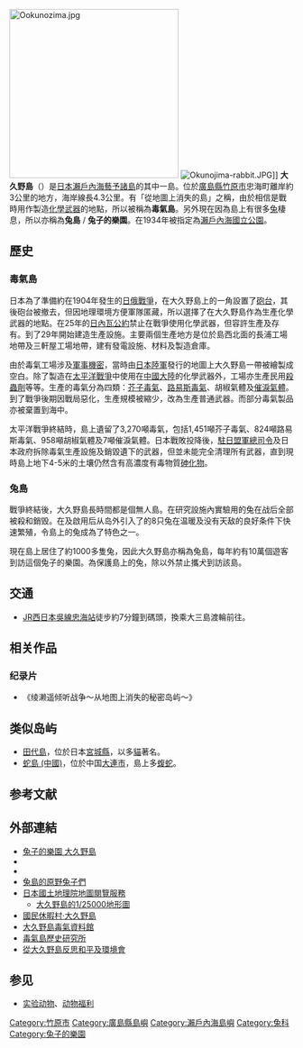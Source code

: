 {{No footnotes|time=2022-02-22T12:45:09+00:00}}
{{japanese|japanese=大久野島|kana=おおくのしま|romaji=Ōkunoshima}}
[[Image:Ookunozima.jpg|300px]]
[[File:Okunojima-rabbit.JPG|thumb]]]]
'''大久野島'''（{{jpn|j=大久野島|hg=おおくのしま|rm=Ōkunoshima|f=y}}）是[[日本|日本]][[瀨戶內海|瀨戶內海]][[藝予諸島|藝予諸島]]的其中一島。位於[[廣島縣|廣島縣]][[竹原市|竹原市]]忠海町離岸約3公里的地方，海岸線長4.3公里。有「從地圖上消失的島」之稱，由於相信是戰時用作製造[[化學武器|化學武器]]的地點，所以被稱為'''毒氣島'''。另外現在因為島上有很多[[兔|兔]]棲息，所以亦稱為'''兔島''' / '''兔子的樂園'''。在1934年被指定為[[瀨戶內海國立公園|瀨戶內海國立公園]]。

==歷史==
===毒氣島===
日本為了準備約在1904年發生的[[日俄戰爭|日俄戰爭]]，在大久野島上的一角設置了[[砲台|砲台]]，其後砲台被撤去，但因地理環境方便軍隊匿藏，所以選擇了在大久野島作為生產化學武器的地點。在25年的[[日內瓦公約|日內瓦公約]]禁止在戰爭使用化學武器，但容許生產及存有。到了29年開始建造生產設施。主要兩個生產地方是位於島西北面的長浦工場地帶及三軒屋工場地帶，建有發電設施、材料及製造倉庫。

由於毒氣工場涉及[[軍事機密|軍事機密]]，當時由[[日本陸軍|日本陸軍]]發行的地圖上大久野島一帶被繪製成空白。除了製造在[[太平洋戰爭|太平洋戰爭]]中使用在[[中國大陸|中國大陸]]的化學武器外，工場亦生產民用[[殺蟲劑|殺蟲劑]]等等。生產的毒氣分為四類：[[芥子毒氣|芥子毒氣]]、[[路易斯毒氣|路易斯毒氣]]、胡椒氣體及[[催淚氣體|催淚氣體]]。到了戰爭後期因戰局惡化，生產規模被縮少，改為生產普通武器。而部分毒氣製品亦被棄置到海中。

太平洋戰爭終結時，島上遺留了3,270噸毒氣，包括1,451噸芥子毒氣、824噸路易斯毒氣、958噸胡椒氣體及7噸催淚氣體。日本戰敗投降後，[[駐日盟軍總司令|駐日盟軍總司令]]及日本政府拆除毒氣生產設施及銷毀遺下的武器，但並未能完全清理所有武器，直到現時島上地下4-5米的土壤仍然含有高濃度有毒物質[[砷化物|砷化物]]。

===兔島===
戰爭終結後，大久野島長時間都是個無人島。在研究設施內實驗用的兔在战后全部被殺和銷毁。在{{link-ja|國民休暇村|休暇村}}及{{link-ja|大久野島毒氣資料館|大久野島毒ガス資料館}}啟用后从岛外引入了的8只兔在温暖及没有天敌的良好条件下快速繁殖，令島上的兔成為了特色之一。

現在島上居住了約1000多隻兔，因此大久野島亦稱為兔島，每年約有10萬個遊客到訪這個兔子的樂園。為保護島上的兔，除{{le|輔助犬|Assistance dog}}以外禁止攜犬到訪該島。

==交通==
* [[JR西日本|JR西日本]][[吳線|吳線]][[忠海站|忠海站]]徒步約7分鐘到碼頭，換乘大三島渡輪前往。

==相关作品==
===纪录片===
* 《绫濑遥倾听战争～从地图上消失的秘密岛屿～》

==类似岛屿==
* [[田代島|田代島]]，位於日本[[宮城縣|宮城縣]]，以多[[貓|貓]]著名。
* [[蛇島_(中國)|蛇島 (中國)]]，位於中国[[大連市|大連市]]，島上多[[蝮蛇|蝮蛇]]。

==参考文献==
{{Reflist}}

==外部連結==
* [https://ameblo.jp/maron0/ 兔子的樂園 大久野島] {{Wayback|url=https://ameblo.jp/maron0/ |date=20210125212650 }}
* {{Facebook|usagijima|兔子的樂園 大久野島}}
* {{YouTube|channel=UCQOA_gpuhgCNiGLXXaJKD4A|兔子的樂園 大久野島}}
* [http://www.jiru.com/RabbitIsland/index.shtml 兔島的原野兔子們] {{Wayback|url=http://www.jiru.com/RabbitIsland/index.shtml |date=20170423040133 }} {{ja}}
* [http://watchizu.gsi.go.jp/ 日本國土地理院地圖閱覽服務]{{Wayback|url=http://watchizu.gsi.go.jp/ |date=20190515042348 }} {{ja}}
** [http://watchizu.gsi.go.jp/watchizu.aspx?b=341832&l=1325935 大久野島的1/25000地形圖] {{Wayback|url=http://watchizu.gsi.go.jp/watchizu.aspx?b=341832&l=1325935 |date=20080919121536 }} 
* [http://www.qkamura.or.jp/ohkuno/index.html 國民休暇村·大久野島] {{Wayback|url=http://www.qkamura.or.jp/ohkuno/index.html |date=20101104041205 }} {{ja}}
* [https://web.archive.org/web/20090108230349/http://www.city.takehara.hiroshima.jp/takehararoman/spot/s_poisongas.html 大久野島毒氣資料館] {{ja}}
* [https://web.archive.org/web/20090123220135/http://homepage3.nifty.com/dokugasu/ 毒氣島歷史研究所] {{ja}}
* [https://web.archive.org/web/20080618231443/http://www7.ocn.ne.jp/~dgjrkma/ 從大久野島反思和平及環境會] {{ja}}

==参见==
{{Portal|动物|日本|岛屿}}
* [[实验动物|实验动物]]、[[动物福利|动物福利]]

{{Authority control}}

{{DEFAULTSORT:Ōkunoshima}}
[[Category:竹原市|Category:竹原市]]
[[Category:廣島縣島嶼|Category:廣島縣島嶼]]
[[Category:瀨戶內海島嶼|Category:瀨戶內海島嶼]]
[[Category:兔科|Category:兔科]]
[[Category:兔子的樂園|Category:兔子的樂園]]